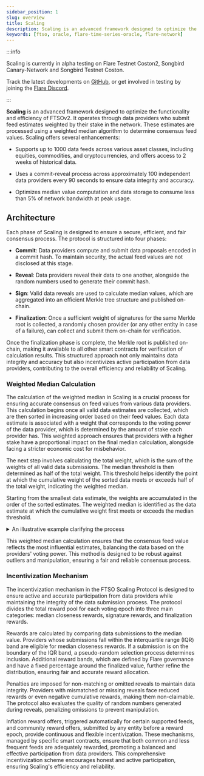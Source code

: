 ```yaml
---
sidebar_position: 1
slug: overview
title: Scaling
description: Scaling is an advanced framework designed to optimize the functionality and efficiency of FTSOv2.
keywords: [ftso, oracle, flare-time-series-oracle, flare-network]
---
```


:::info

Scaling is currently in alpha testing on Flare Testnet Coston2, Songbird Canary-Network and Songbird Testnet Coston.

Track the latest developments on [GitHub](https://github.com/flare-foundation/flare-smart-contracts-v2), or get involved in testing by joining the [Flare Discord](hhttps://discord.com/invite/flarenetwork).

:::

**Scaling** is an advanced framework designed to optimize the functionality and efficiency of FTSOv2. It operates through data providers who submit feed estimates weighted by their stake in the network. These estimates are processed using a weighted median algorithm to determine consensus feed values. Scaling offers several enhancements:

- Supports up to 1000 data feeds across various asset classes, including equities, commodities, and cryptocurrencies, and offers access to 2 weeks of historical data.

- Uses a commit-reveal process across approximately 100 independent data providers every 90 seconds to ensure data integrity and accuracy.

- Optimizes median value computation and data storage to consume less than 5% of network bandwidth at peak usage.

## Architecture

Each phase of Scaling is designed to ensure a secure, efficient, and fair consensus process. The protocol is structured into four phases:

- **Commit**: Data providers compute and submit data proposals encoded in a commit hash. To maintain security, the actual feed values are not disclosed at this stage.

- **Reveal**: Data providers reveal their data to one another, alongside the random numbers used to generate their commit hash.

- **Sign**: Valid data reveals are used to calculate median values, which are aggregated into an efficient Merkle tree structure and published on-chain.

- **Finalization**: Once a sufficient weight of signatures for the same Merkle root is collected, a randomly chosen provider (or any other entity in case of a failure), can collect and submit them on-chain for verification.

Once the finalization phase is complete, the Merkle root is published on-chain, making it available to all other smart contracts for verification of calculation results. This structured approach not only maintains data integrity and accuracy but also incentivizes active participation from data providers, contributing to the overall efficiency and reliability of Scaling.

### Weighted Median Calculation

The calculation of the weighted median in Scaling is a crucial process for ensuring accurate consensus on feed values from various data providers. This calculation begins once all valid data estimates are collected, which are then sorted in increasing order based on their feed values. Each data estimate is associated with a weight that corresponds to the voting power of the data provider, which is determined by the amount of stake each provider has. This weighted approach ensures that providers with a higher stake have a proportional impact on the final median calculation, alongside facing a stricter economic cost for misbehavior.

The next step involves calculating the total weight, which is the sum of the weights of all valid data submissions. The median threshold is then determined as half of the total weight. This threshold helps identify the point at which the cumulative weight of the sorted data meets or exceeds half of the total weight, indicating the weighted median.

Starting from the smallest data estimate, the weights are accumulated in the order of the sorted estimates. The weighted median is identified as the data estimate at which the cumulative weight first meets or exceeds the median threshold.

<details> 
<summary>An illustrative example clarifying the process</summary>

Suppose we have the following data estimates from five providers with their corresponding weights:

| Estimate (Feed Value) | Weight |
| --------------------- | ------ |
| 250                   | 4      |
| 200                   | 2      |
| 100                   | 1      |
| 150                   | 3      |
| 300                   | 1      |

First, sort these estimates:

| Estimate (Feed Value) | Weight |
| --------------------- | ------ |
| 100                   | 1      |
| 150                   | 3      |
| 200                   | 2      |
| 250                   | 4      |
| 300                   | 1      |

Calculate the total weight: $W = 1 + 3 + 2 + 4 + 1 = 11$.

The median threshold $ M $ is $ \frac{W}{2} = 5.5 $.

Accumulate the weights:

- For 100: Cumulative weight = 1
- For 150: Cumulative weight = 1 + 3 = 4
- For 200: Cumulative weight = 4 + 2 = 6

At this point, the cumulative weight (6) exceeds the median threshold (5.5). Therefore, the weighted median is 200.

</details>

This weighted median calculation ensures that the consensus feed value reflects the most influential estimates, balancing the data based on the providers' voting power. This method is designed to be robust against outliers and manipulation, ensuring a fair and reliable consensus process.

### Incentivization Mechanism

The incentivization mechanism in the FTSO Scaling Protocol is designed to ensure active and accurate participation from data providers while maintaining the integrity of the data submission process. The protocol divides the total reward pool for each voting epoch into three main categories: median closeness rewards, signature rewards, and finalization rewards.

Rewards are calculated by comparing data submissions to the median value. Providers whose submissions fall within the interquartile range (IQR) band are eligible for median closeness rewards. If a submission is on the boundary of the IQR band, a pseudo-random selection process determines inclusion. Additional reward bands, which are defined by Flare governance and have a fixed percentage around the finalized value, further refine the distribution, ensuring fair and accurate reward allocation.

Penalties are imposed for non-matching or omitted reveals to maintain data integrity. Providers with mismatched or missing reveals face reduced rewards or even negative cumulative rewards, making them non-claimable. The protocol also evaluates the quality of random numbers generated during reveals, penalizing omissions to prevent manipulation.

Inflation reward offers, triggered automatically for certain supported feeds, and community reward offers, submitted by any entity before a reward epoch, provide continuous and flexible incentivization. These mechanisms, managed by specific smart contracts, ensure that both common and less frequent feeds are adequately rewarded, promoting a balanced and effective participation from data providers. This comprehensive incentivization scheme encourages honest and active participation, ensuring Scaling's efficiency and reliability.
